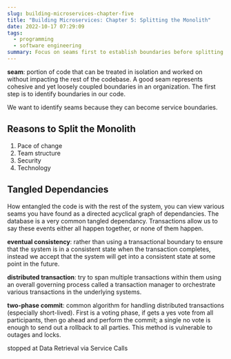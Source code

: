 ```yaml
---
slug: building-microservices-chapter-five
title: "Building Microservices: Chapter 5: Splitting the Monolith"
date: 2022-10-17 07:29:09
tags:
  - programming
  - software engineering
summary: Focus on seams first to establish boundaries before splitting a monolith
---
```

**﻿seam**: portion of code that can be treated in isolation and worked on without impacting the rest of the codebase. A good seam represents cohesive and yet loosely coupled boundaries in an organization. The first step is to identify boundaries in our code.

W﻿e want to identify seams because they can become service boundaries.

## Reasons to Split the Monolith
1. Pace of change 
2. Team structure
3. Security
4. Technology

## Tangled Dependancies
How entangled the code is with the rest of the system, you can view various seams you have found as a directed acyclical graph of dependancies. The database is a very common tangled dependancy. Transactions allow us to say these events either all happen together, or none of them happen. 

**eventual consistency**: rather than using a transactional boundary to ensure that the system is in a consistent state when the transaction completes, instead we accept that the system will get into a consistent state at some point in the future.

**distributed transaction**: try to span multiple transactions within them using an overall governing process called a transaction manager to orchestrate various transactions in the underlying systems.

**two-phase commit**: common algorithm for handling distributed transactions (especially short-lived). First is a voting phase, if gets a yes vote from all participants, then go ahead and perform the commit; a single no vote is enough to send out a rollback to all parties. This method is vulnerable to outages and locks.

s﻿topped at Data Retrieval via Service Calls